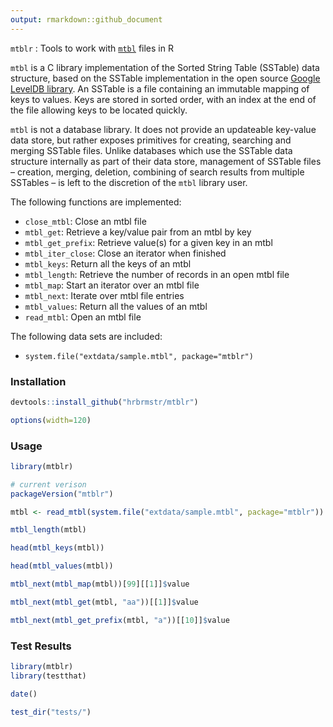 ```yaml
---
output: rmarkdown::github_document
---
```

`mtblr` : Tools to work with [`mtbl`](https://github.com/farsightsec/mtbl) files in R

`mtbl` is a C library implementation of the Sorted String Table (SSTable) data
structure, based on the SSTable implementation in the open source [Google
LevelDB library](http://code.google.com/p/leveldb/). An SSTable is a file
containing an immutable mapping of keys to values. Keys are stored in sorted
order, with an index at the end of the file allowing keys to be located quickly.

`mtbl` is not a database library. It does not provide an updateable key-value
data store, but rather exposes primitives for creating, searching and merging
SSTable files. Unlike databases which use the SSTable data structure internally
as part of their data store, management of SSTable files -- creation, merging,
deletion, combining of search results from multiple SSTables -- is left to the
discretion of the `mtbl` library user.

The following functions are implemented:

- `close_mtbl`:	Close an mtbl file
- `mtbl_get`:	Retrieve a key/value pair from an mtbl by key
- `mtbl_get_prefix`:	Retrieve value(s) for a given key in an mtbl
- `mtbl_iter_close`:	Close an iterator when finished
- `mtbl_keys`:	Return all the keys of an mtbl
- `mtbl_length`:	Retrieve the number of records in an open mtbl file
- `mtbl_map`:	Start an iterator over an mtbl file
- `mtbl_next`:	Iterate over mtbl file entries
- `mtbl_values`:	Return all the values of an mtbl
- `read_mtbl`:	Open an mtbl file

The following data sets are included:

- `system.file("extdata/sample.mtbl", package="mtblr")`

### Installation

```r
devtools::install_github("hrbrmstr/mtblr")
```

```r
options(width=120)
```

### Usage

```r
library(mtblr)

# current verison
packageVersion("mtblr")

mtbl <- read_mtbl(system.file("extdata/sample.mtbl", package="mtblr"))

mtbl_length(mtbl)

head(mtbl_keys(mtbl))

head(mtbl_values(mtbl))

mtbl_next(mtbl_map(mtbl))[99][[1]]$value

mtbl_next(mtbl_get(mtbl, "aa"))[[1]]$value

mtbl_next(mtbl_get_prefix(mtbl, "a"))[[10]]$value
```

### Test Results

```r
library(mtblr)
library(testthat)

date()

test_dir("tests/")
```

